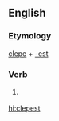 ==English==

===Etymology===
[[clepe]] + [[-est]]

===Verb===
{{head|en|verb form}}

# {{label|en|obsolete}} {{form of|second-person singular|clepe|lang=en}}

[[hi:clepest]]